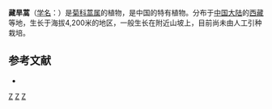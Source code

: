 {{Speciesbox
| taxon = Artemisia nortonii
| binomial_authority = Pamp.
}}

'''藏旱蒿'''（[[学名|学名]]：{{lang|la|''Artemisia nortonii''}}）是[[菊科|菊科]][[蒿属|蒿属]]的植物，是中国的特有植物。分布于[[中国大陆|中国大陆]]的[[西藏|西藏]]等地，生长于海拔4,200米的地区，一般生长在附近山坡上，目前尚未由人工引种栽培。

== 参考文献 ==
<div class="references-small">
* {{cite web| url =http://www.bioinfo.cn/db05/KmzwSpecies.php?action=view&id=4145| title =藏旱蒿| work =《中国高等植物数据库全库》| publisher =中国科学院微生物研究所| author =昆明植物研究所| accessdate =2009-02-24| deadurl =yes| archiveurl =https://web.archive.org/web/20160305035629/http://www.bioinfo.cn/db05/KmzwSpecies.php?action=view&id=4145| archivedate =2016-03-05}}
</div>
{{taxonbar}}

[[Category:蒿属|Z]]
[[Category:_中国特有植物|Z]]
[[Category:_西藏植物|Z]]
